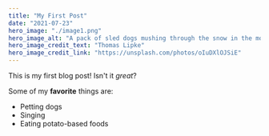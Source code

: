 ```yaml
---
title: "My First Post"
date: "2021-07-23"
hero_image: "./image1.png"
hero_image_alt: "A pack of sled dogs mushing through the snow in the mountains at night with the northern lights above them"
hero_image_credit_text: "Thomas Lipke"
hero_image_credit_link: "https://unsplash.com/photos/oIuDXlOJSiE"
---
```


This is my first blog post! Isn't it *great*?

Some of my **favorite** things are:

* Petting dogs
* Singing
* Eating potato-based foods